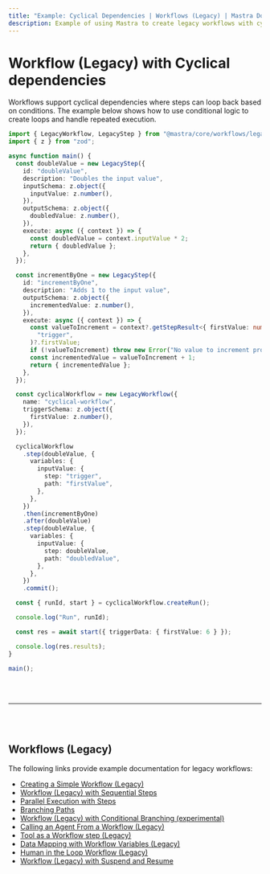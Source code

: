 ---
title: "Example: Cyclical Dependencies | Workflows (Legacy) | Mastra Docs"
description: Example of using Mastra to create legacy workflows with cyclical dependencies and conditional loops.
---


# Workflow (Legacy) with Cyclical dependencies

Workflows support cyclical dependencies where steps can loop back based on conditions. The example below shows how to use conditional logic to create loops and handle repeated execution.

```ts showLineNumbers copy
import { LegacyWorkflow, LegacyStep } from "@mastra/core/workflows/legacy";
import { z } from "zod";

async function main() {
  const doubleValue = new LegacyStep({
    id: "doubleValue",
    description: "Doubles the input value",
    inputSchema: z.object({
      inputValue: z.number(),
    }),
    outputSchema: z.object({
      doubledValue: z.number(),
    }),
    execute: async ({ context }) => {
      const doubledValue = context.inputValue * 2;
      return { doubledValue };
    },
  });

  const incrementByOne = new LegacyStep({
    id: "incrementByOne",
    description: "Adds 1 to the input value",
    outputSchema: z.object({
      incrementedValue: z.number(),
    }),
    execute: async ({ context }) => {
      const valueToIncrement = context?.getStepResult<{ firstValue: number }>(
        "trigger",
      )?.firstValue;
      if (!valueToIncrement) throw new Error("No value to increment provided");
      const incrementedValue = valueToIncrement + 1;
      return { incrementedValue };
    },
  });

  const cyclicalWorkflow = new LegacyWorkflow({
    name: "cyclical-workflow",
    triggerSchema: z.object({
      firstValue: z.number(),
    }),
  });

  cyclicalWorkflow
    .step(doubleValue, {
      variables: {
        inputValue: {
          step: "trigger",
          path: "firstValue",
        },
      },
    })
    .then(incrementByOne)
    .after(doubleValue)
    .step(doubleValue, {
      variables: {
        inputValue: {
          step: doubleValue,
          path: "doubledValue",
        },
      },
    })
    .commit();

  const { runId, start } = cyclicalWorkflow.createRun();

  console.log("Run", runId);

  const res = await start({ triggerData: { firstValue: 6 } });

  console.log(res.results);
}

main();
```

<br />
<br />
<hr className="dark:border-[#404040] border-gray-300" />
<br />
<br />
<GithubLink
  link={
    "https://github.com/mastra-ai/mastra/blob/main/examples/basics/workflows-legacy/workflow-with-cyclical-deps"
  }
/>

## Workflows (Legacy)

The following links provide example documentation for legacy workflows:

- [Creating a Simple Workflow (Legacy)](/examples/workflows_legacy/creating-a-workflow)
- [Workflow (Legacy) with Sequential Steps](/examples/workflows_legacy/sequential-steps)
- [Parallel Execution with Steps](/examples/workflows_legacy/parallel-steps)
- [Branching Paths](/examples/workflows_legacy/branching-paths)
- [Workflow (Legacy) with Conditional Branching (experimental)](/examples/workflows_legacy/conditional-branching)
- [Calling an Agent From a Workflow (Legacy)](/examples/workflows_legacy/calling-agent)
- [Tool as a Workflow step (Legacy)](/examples/workflows_legacy/using-a-tool-as-a-step)
- [Data Mapping with Workflow Variables (Legacy)](/examples/workflows_legacy/workflow-variables)
- [Human in the Loop Workflow (Legacy)](/examples/workflows_legacy/human-in-the-loop)
- [Workflow (Legacy) with Suspend and Resume](/examples/workflows_legacy/suspend-and-resume)

